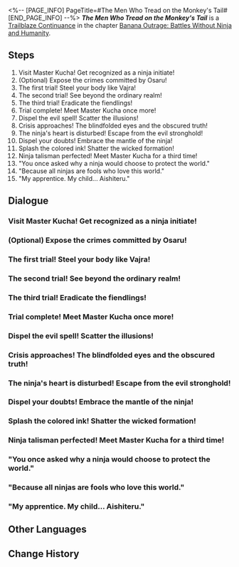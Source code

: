 <%-- [PAGE_INFO]
PageTitle=#The Men Who Tread on the Monkey's Tail#
[END_PAGE_INFO] --%>
{{Stub|Dialogue.}}
{{Mission Infobox
|id            = 1034208
|title         = 
|image         = <!--Mission The Men Who Tread on the Monkey's Tail.png-->
|type          = Trailblaze Continuance
|event_name    = 
|chapter       = Banana Outrage: Battles Without Ninja and Humanity
|requirements  = {{subst:void|<!--Unknown: {"Type":"Manual"}-->}}
|summary       = <!--official mission summary from Fate's Atlas-->
|characters    = "Umbra Headmistress"; Police Report; Rappa; Rebel Apes; Strange Robot; Trailblazer
|startLocation = [[Penacony]] - [[Past Life: Shadowed Reverie &mdash; Fantasia]]
|world         = Penacony
|area          = Past Life: Shadowed Reverie &mdash; Fantasia
|prev          = 
|next          = 
|rewards       = Trailblaze EXP*500; Stellar Jade*60; Traveler's Guide*6; Refined Aether*6; Credit*60,000
}}
'''''The Men Who Tread on the Monkey's Tail''''' is a [[Trailblaze Continuance]] in the chapter [[Banana Outrage: Battles Without Ninja and Humanity]].

==Steps==
# Visit Master Kucha! Get recognized as a ninja initiate!
# (Optional) Expose the crimes committed by Osaru!
# The first trial! Steel your body like Vajra!
# The second trial! See beyond the ordinary realm!
# The third trial! Eradicate the fiendlings!
# Trial complete! Meet Master Kucha once more!
# Dispel the evil spell! Scatter the illusions!
# Crisis approaches! The blindfolded eyes and the obscured truth!
# The ninja's heart is disturbed! Escape from the evil stronghold!
# Dispel your doubts! Embrace the mantle of the ninja!
# Splash the colored ink! Shatter the wicked formation!
# Ninja talisman perfected! Meet Master Kucha for a third time!
# "You once asked why a ninja would choose to protect the world."
# "Because all ninjas are fools who love this world."
# "My apprentice. My child... Aishiteru."

<!--
==Gameplay Notes==

--><!--
==Trial Character==

-->
==Dialogue==
{{Stub Dialogue}}

===Visit Master Kucha! Get recognized as a ninja initiate!{{subst:void|<!--103420801-->}}===
{{Mission Description|type=continuance|location=Past Life: Shadowed Reverie &mdash; Fantasia|The Dazzling Ninja Hero's past unfurls like a Ukiyo-e scroll. Just what kind of untold sorrow and pain is hiding behind her determined facade and cheerful smile...? Having passed the challenges set by the Ninja Grandmaster, Master Kucha, you are now eligible to bear the title of a ninja initiate as he had previous stated.<br />AK-A-3, are you enjoying your little ninja game?}}
{{Dialogue Start}}
:{{tx}}
{{Dialogue End}}

===(Optional) Expose the crimes committed by Osaru!{{subst:void|<!--103420825-->}}===
{{Mission Description|type=continuance|location=Past Life: Shadowed Reverie &mdash; Fantasia|update|Soon, all here will deteriorate into savage monkeys obstructing the Rangers, a fate sealed the moment they entered the AtaviSearch Forest. You know that his way of the ninja has ended, yet you chose not to debunk the false promises he offered you even till his end. Now, you will continue to live with this lie, then conduct your hunt. You will hunt until the way of the ninja's bitter end.<br />Your name as a ninja is true, your way of the ninja is true, and the path beneath your feet is true. So, press forward.}}
{{Dialogue Start}}
:{{tx}}
{{Mission Description|type=continuance|location=Past Life: Shadowed Reverie &mdash; Fantasia|update|The Dazzling Ninja Hero's past unfurls like a Ukiyo-e scroll. Just what kind of untold sorrow and pain is hiding behind her determined facade and cheerful smile...? As a ninja initiate, you must continue your torturous training daily to attain the swift movements, acute senses, and impressive karate skills of a true ninja. You absolutely cannot retreat or be afraid.<br />AK-A-2, you've known that you're an experimental subject from the moment of your birth, aren't you?}}
{{Dialogue End}}

===The first trial! Steel your body like Vajra!{{subst:void|<!--103420802-->}}===
{{Mission Description|type=continuance|location=Past Life: Shadowed Reverie &mdash; Fantasia|update|The Dazzling Ninja Hero's past unfurls like a Ukiyo-e scroll. Just what kind of untold sorrow and pain is hiding behind her determined facade and cheerful smile...? As a ninja initiate, you must continue your torturous trial daily to attain the swift movements, acute senses, and impressive karate skills of a true ninja. You absolutely cannot retreat or be afraid.<br />AK-A-3, you've known that you're an experimental subject from the moment of your birth, aren't you?}}
{{Dialogue Start}}
:{{tx}}
{{Dialogue End}}

===The second trial! See beyond the ordinary realm!{{subst:void|<!--103420809-->}}===
{{Dialogue Start}}
:{{tx}}
{{Dialogue End}}

===The third trial! Eradicate the fiendlings!{{subst:void|<!--103420816-->}}===
{{Dialogue Start}}
:{{tx}}
{{Dialogue End}}

===Trial complete! Meet Master Kucha once more!{{subst:void|<!--103420804-->}}===
{{Mission Description|type=continuance|location=Past Life: Shadowed Reverie &mdash; Fantasia|update|You have overcome all three trials, and the physical pain you have endured is but a trifle. Inform Master Kucha of your accomplishments, signaling your progress toward becoming a true ninja. With such smooth progress in training... It is certain that one day you shall dissipate the gloomy haze shrouding the Ninja Capital.<br />AK-A-3, you're drowning in all those lies. Is it out of sympathy for yourself, or for the elder who also sympathizes with you?}}
{{Dialogue Start}}
:{{tx}}
{{Dialogue End}}

===Dispel the evil spell! Scatter the illusions!{{subst:void|<!--103420807-->}}===
{{Mission Description|type=continuance|location=Past Life: Shadowed Reverie &mdash; Fantasia|update|Rejoice! Within this moment, the fog that blinds you will soon lift, revealing the true ninja realm. For years, you've only seen cold machinery and even colder scholars in white, but you know the scene behind the sorcery is far from ordinary: a neon-lit city and armored ninjas are about to show up!<br />AK-A-3, are you so timid that you let others blindfold you? How pitiful.}}
{{Dialogue Start}}
:{{tx}}
{{Dialogue End}}

===Crisis approaches! The blindfolded eyes and the obscured truth!{{subst:void|<!--103420812-->}}===
{{Mission Description|type=continuance|location=Past Life: Shadowed Reverie &mdash; Fantasia|update|Umbra Headmistress has assumed the mantle of new grandmaster... However, she doesn't follow the ninja tenets like Master Kucha. Her actions elude your comprehension... Perhaps this serves as the most cruel trial.<br />AK-A-3, you know what is happening here. You know you can easily crush those fools before you like insects... Yet you opt to continue your ninja games, right?}}
{{Dialogue Start}}
:{{tx}}
{{Dialogue End}}

===The ninja's heart is disturbed! Escape from the evil stronghold!{{subst:void|<!--103420805-->}}===
{{Mission Description|type=continuance|location=Past Life: Shadowed Reverie &mdash; Fantasia|update|Umbra Headmistress has assumed the mantle of new grandmaster... However, she doesn't follow the ninja tenets like Master Kucha. Her actions elude your comprehension... Perhaps this serves as the most rigorous trial.<br />AK-A-3, you know what is happening here. You know you can easily crush those fools before you like insects... Yet you opt to continue your ninja game, right?}}
{{Dialogue Start}}
:{{tx}}
{{Dialogue End}}

===Dispel your doubts! Embrace the mantle of the ninja!{{subst:void|<!--103420810-->}}===
{{Dialogue Start}}
:{{tx}}
{{Dialogue End}}

===Splash the colored ink! Shatter the wicked formation!{{subst:void|<!--103420806-->}}===
{{Mission Description|type=continuance|location=Past Life: Shadowed Reverie &mdash; Fantasia|update|Girl, you who have become a ninja &mdash; restore color to the Ninja Capital with your ninja talisman! And what better content for the talisman than your own name &mdash; eradicating evil and upholding justice!<br />AK-A-3, do you truly believe that bearing a false name and harboring false dreams makes you a valuable "person"?}}
{{Dialogue Start}}
:{{tx}}
{{Dialogue End}}

===Ninja talisman perfected! Meet Master Kucha for a third time!{{subst:void|<!--103420813-->}}===
{{Dialogue Start}}
:{{tx}}
{{Dialogue End}}

==="You once asked why a ninja would choose to protect the world."{{subst:void|<!--103420811-->}}===
{{Mission Description|type=continuance|location=Past Life: Shadowed Reverie &mdash; Fantasia|update|Soon, all here will deteriorate into savage monkeys obstructing the Rangers, a fate sealed the moment they entered the AtaviSearch Forest. You know that his way of the ninja has ended, yet you chose not to debunk the false promises he offered you even till his end. Now, you will continue to live with this lie, then conduct your hunt. You will hunt until the way of the ninja's bitter end.<br />Your name as a ninja is true, your way of the ninja is true, and the path beneath your feet is true. So, press forward.}}
{{Dialogue Start}}
:{{tx}}
{{Dialogue End}}

==="Because all ninjas are fools who love this world."{{subst:void|<!--103420821-->}}===
{{Mission Description|type=continuance|location=Past Life: Shadowed Reverie &mdash; Fantasia|update|The Dazzling Ninja Hero's past unfurls like an Ukiyo-e scroll. Just what kind of untold sorrow and pain is hiding behind her determined facade and cheerful smile...? Having passed the challenges set by the Ninja Grandmaster, Master Kucha, you are now eligible to bear the title of a ninja initiate as he had previously stated.<br />AK-A-3, are you enjoying your little ninja game?}}
{{Dialogue Start}}
:{{tx}}
{{Dialogue End}}

==="My apprentice. My child... Aishiteru."{{subst:void|<!--103420828-->}}===
{{Mission Description|type=continuance|location=Past Life: Shadowed Reverie &mdash; Fantasia|update|Soon, all here will deteriorate into savage monkeys obstructing the Rangers, a fate sealed the moment they entered the AtaviSearch Forest. You know that his way of the ninja has ended, yet you chose not to debunk the false promises he offered you even till his end. Now, you will continue to live with this lie, then conduct your hunt. You will hunt until the way of the ninja's bitter end.<br />Your name as a ninja is true, your way of the ninja is true, and the path beneath your feet is true. So, press forward.}}
{{Dialogue Start}}
:{{tx}}
{{Dialogue End}}

==Other Languages==
{{Other Languages
|en   = The Men Who Tread on the Monkey's Tail
|zhs  = 踏猴尾
|zht  = 踏猴尾的人
|ja   = サルの尾を踏む
|ko   = 원숭이 꼬리를 밟은 사나이
|es   = Los hombres que caminan sobre la cola del mono
|fr   = Les hommes qui marchèrent sur la queue du singe
|ru   = Идущие за хвостом обезьяны
|th   = ผู้เหยียบหางวานร
|vi   = Đạp Đuôi Khỉ
|de   = Die Männer, die auf des Affen Schwanz traten
|id   = Menginjak Ekor Monyet
|pt   = Os Homens que Pisaram na Cauda do Macaco
}}

==Change History==
{{Change History|2.6}}
